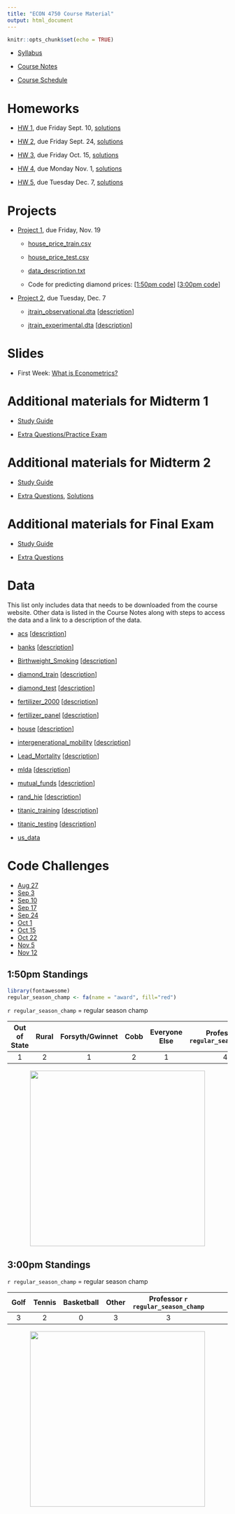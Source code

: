 ```yaml
---
title: "ECON 4750 Course Material"
output: html_document
---
```


```r
knitr::opts_chunk$set(echo = TRUE)
```

- [Syllabus](syllabus.pdf)

- [Course Notes](https://bcallaway11.github.io/econ_4750_notes/)

- [Course Schedule](https://bcallaway11.github.io/Courses/ECON_4750_Fall_2021/tentative_schedule.html)

# Homeworks

- [HW 1](hw1.html), due Friday Sept. 10, [solutions](hw1_sol.html)

- [HW 2](hw2.html), due Friday Sept. 24, [solutions](hw2_sol.html)

- [HW 3](hw3.html), due Friday Oct. 15, [solutions](hw3_sol.html)

- [HW 4](hw4.html), due Monday Nov. 1, [solutions](hw4_sol.html)

- [HW 5](hw5.html), due Tuesday Dec. 7, [solutions](hw5_sol.html)

# Projects

- [Project 1](project1.html), due Friday, Nov. 19

   - [house_price_train.csv](house_price_train.csv)
   
   - [house_price_test.csv](house_price_test.csv)
   
   - [data_description.txt](data_description.txt)
   
   - Code for predicting diamond prices: [[1:50pm code](predicting_diamond_prices150.html)] [[3:00pm code](predicting_diamond_prices300.html)]

- [Project 2](project2.html), due Tuesday, Dec. 7

    - [jtrain_observational.dta](jtrain_observational.dta)   [[description](jtrain_observational_description.txt)]
    
    - [jtrain_experimental.dta](jtrain_experimental.dta)    [[description](jtrain_experimental_description.txt)]
   
# Slides

- First Week: [What is Econometrics?](l1.html)

# Additional materials for Midterm 1

- [Study Guide](midterm1_study_guide.html)

- [Extra Questions/Practice Exam](midterm1_extra_questions.pdf)

# Additional materials for Midterm 2

- [Study Guide](midterm2_study_guide.html)

- [Extra Questions](midterm2_extra_questions.html), [Solutions](midterm2_extra_questions_sol.html)

# Additional materials for Final Exam

- [Study Guide](final_study_guide.html)

- [Extra Questions](final_extra_questions.html)

# Data

This list only includes data that needs to be downloaded from the course website.  Other data is listed in the Course Notes along with steps to access the data and a link to a description of the data.

- [acs](data/acs.RData) [[description](data/acs_description.txt)]

- [banks](data/banks.RData) [[description](data/banks_description.txt)]

- [Birthweight_Smoking](data/birthweight_smoking.dta) [[description](https://www.princeton.edu/~mwatson/Stock-Watson_3u/Students/EE_Datasets/Birthweight_Smoking_Description.pdf)]

- [diamond_train](data/diamond_train.RData) [[description](https://www.kaggle.com/shivam2503/diamonds/)]

- [diamond_test](data/diamond_test.RData) [[description](https://www.kaggle.com/shivam2503/diamonds/)]

- [fertilizer_2000](data/fertilizer_2000.RData) [[description](data/fertilizer_description.txt)]

- [fertilizer_panel](data/fertilizer_panel.RData) [[description](data/fertilizer_description.txt)]

- [house](data/house.RData) [[description](data/house_description.txt)]

- [intergenerational_mobility](data/intergenerational_mobility.RData) [[description](data/intergenerational_mobility_description.txt)]

- [Lead_Mortality](data/Lead_Mortality.RData) [[description](http://www.princeton.edu/~mwatson/Stock-Watson_3u/Students/EE_Datasets/Lead_Mortality_Description.pdf)]

- [mlda](data/mlda.RData) [[description](data/mlda_description.txt)]

- [mutual_funds](data/mutual_funds.RData) [[description](data/mutual_funds_description.txt)]

- [rand_hie](data/rand_hie.RData) [[description](data/rand_hie_description.txt)]

- [titanic_training](data/titanic_training.csv) [[description](https://www.kaggle.com/c/titanic/data)]

- [titanic_testing](data/titanic_testing.csv) [[description](https://www.kaggle.com/c/titanic/data)]

- [us_data](data/us_data.RData)

# Code Challenges

- [Aug 27](code_challenge1.html)
- [Sep 3](code_challenge2.html)
- [Sep 10](code_challenge3.html)
- [Sep 17](code_challenge4.html)
- [Sep 24](code_challenge5.html)
- [Oct 1](code_challenge6.html)
- [Oct 15](code_challenge7.html)
- [Oct 22](code_challenge8.html)
- [Nov 5](code_challenge9.html)
- [Nov 12](code_challenge10.html)

## 1:50pm Standings

```r
library(fontawesome)
regular_season_champ <- fa(name = "award", fill="red")
```

`r regular_season_champ` = regular season champ

| Out of State | Rural | Forsyth/Gwinnet | Cobb | Everyone Else | Professor `r regular_season_champ`|
|:--------:|:--------:|:--------:|:--------:|:--------:|:--------:|:--------:|
| 1 | 2 | 1 | 2 | 1 | 4 |

<center><img src="bracket150-2.png" width=400></center>

## 3:00pm Standings

`r regular_season_champ` = regular season champ

| Golf | Tennis | Basketball | Other | Professor `r regular_season_champ`|
|:--------:|:--------:|:--------:|:--------:|:--------:|:--------:|:--------:|
| 3 | 2 | 0 | 3 | 3 |

<center><img src="bracket300-2.png" width=400></center>